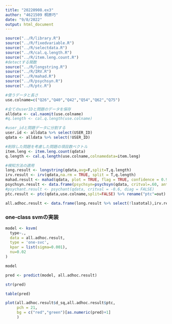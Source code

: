 ```yaml
---
title: "20220908.ex3"
author: "4621509 桐原巧"
date: "9/8/2022"
output: html_document
---
```


```r
source("../R/library.R")
source("../R/fixedvariable.R")
source("../R/selectdata.R")
source("../R/cal.q.length.R")
source("../R/item.leng.count.R")
#detectする関数
source("../R/longstring.R")
source("../R/IRV.R")
source("../R/mahad.R")
source("../R/psychsyn.R")
source("../R/ptc.R")

```

```r
#使うデータと長さ
use.colname=c("Q26","Q40","Q42","Q54","Q62","Q75")

#全てのuserIDと問題のデータを保存
alldata <- cal.naomit(use.colname) 
#q.length <- cal.q.length(use.colname)
```

```r
#user_idと問題データに分割する
user.id <- alldata %>% select(USER_ID)
qdata <- alldata %>% select(!USER_ID)

#削除した問題を考慮した問題の項目数ベクトル
item.leng <- item.leng.count(qdata)
q.length <- cal.q.length(use.colname,colnamedata=item.leng)

#検知方法の適用
long.result <- longstring(qdata,avg=F,split=T,q.length)
irv.result <- irv(qdata,na.rm = TRUE, split = T,q.length)
mahad.result <- mahad(qdata, plot = TRUE, flag = TRUE, confidence = 0.99, na.rm = TRUE)
psychsyn.result <- data.frame(psychsyn=psychsyn(qdata, critval=.60, anto=FALSE, diag=FALSE, resample_na=TRUE))
#psychant.result <- psychant(qdata, critval = -0.6, diag = FALSE)
ptc.result <- ptc(qdata,use.colname,split=FALSE) %>% rename("ptc"=out)

all.adhoc.result <- data.frame(long.result %>% select(!lsatotal),irv.result %>% select(!irvTotal),mahad.result %>% select(d_sq),psychsyn.result,ptc.result) %>% mutate(type = 1,.before = lsa1) %>% replace_na(replace = list(psychsyn=0,ptc=0))

```

### one-class svmの実装
```r
model <- ksvm(
  type~.,
  data = all.adhoc.result,
  type = 'one-svc',
  kpar = list(sigma=0.001),
  nu=0.02
)
```

```r
model
```

```r
pred <- predict(model, all.adhoc.result)
```

```r
str(pred)

table(pred)
```
```r
plot(all.adhoc.result$d_sq,all.adhoc.result$ptc,
     pch = 21,
     bg = c("red","green")[as.numeric(pred)+1]
     )
```
```r

```

